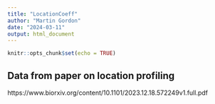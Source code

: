 ```yaml
---
title: "LocationCoeff"
author: "Martin Gordon"
date: "2024-03-11"
output: html_document
---
```


```r
knitr::opts_chunk$set(echo = TRUE)
```

## Data from paper on location profiling
https://www.biorxiv.org/content/10.1101/2023.12.18.572249v1.full.pdf

```r

```

